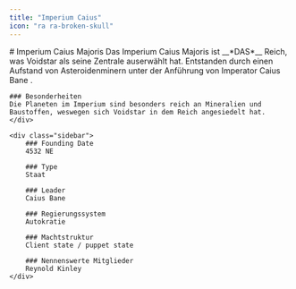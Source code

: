 ```yaml
---
title: "Imperium Caius"
icon: "ra ra-broken-skull"
---
```

<div class="content">
    <div class="main-content">
    # Imperium Caius Majoris
    Das Imperium Caius Majoris ist __*DAS*__ Reich, was Voidstar als seine Zentrale auserwählt hat. 
    Entstanden durch einen Aufstand von Asteroidenminern unter der Anführung von Imperator Caius Bane .  

    ### Besonderheiten
    Die Planeten im Imperium sind besonders reich an Mineralien und Baustoffen, weswegen sich Voidstar in dem Reich angesiedelt hat.
    </div>

    <div class="sidebar">
        ### Founding Date
        4532 NE

        ### Type
        Staat

        ### Leader
        Caius Bane

        ### Regierungssystem
        Autokratie

        ### Machtstruktur
        Client state / puppet state

        ### Nennenswerte Mitglieder
        Reynold Kinley
    </div>
</div>